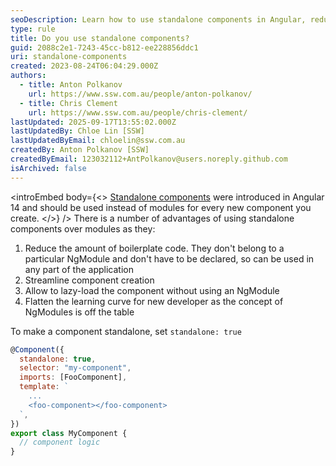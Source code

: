 ```yaml
---
seoDescription: Learn how to use standalone components in Angular, reducing boilerplate code and simplifying component creation.
type: rule
title: Do you use standalone components?
guid: 2088c2e1-7243-45cc-b812-ee228856ddc1
uri: standalone-components
created: 2023-08-24T06:04:29.000Z
authors:
  - title: Anton Polkanov
    url: https://www.ssw.com.au/people/anton-polkanov/
  - title: Chris Clement
    url: https://www.ssw.com.au/people/chris-clement/
lastUpdated: 2025-09-17T13:55:02.000Z
lastUpdatedBy: Chloe Lin [SSW]
lastUpdatedByEmail: chloelin@ssw.com.au
createdBy: Anton Polkanov [SSW]
createdByEmail: 123032112+AntPolkanov@users.noreply.github.com
isArchived: false
---
```


<introEmbed
  body={<>
[Standalone components](https://angular.io/guide/standalone-components) were introduced in Angular 14 and should be used instead of modules for every new component you create.
  </>}
/>
There is a number of advantages of using standalone components over modules as they:

1. Reduce the amount of boilerplate code. They don't belong to a particular NgModule and don't have to be declared, so can be used in any part of the application
2. Streamline component creation
3. Allow to lazy-load the component without using an NgModule
4. Flatten the learning curve for new developer as the concept of NgModules is off the table

To make a component standalone, set `standalone: true`

```javascript
@Component({
  standalone: true,
  selector: "my-component",
  imports: [FooComponent],
  template: `
    ...
    <foo-component></foo-component>
  `,
})
export class MyComponent {
  // component logic
}
```
